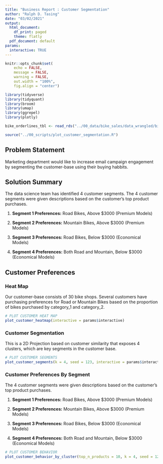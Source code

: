 ---
title: "Business Report : Customer Segmentation"
author: "Ralph D. Tasing"
date: "03/02/2021"
output:
  html_document:
    df_print: paged
    theme: flatly
  pdf_document: default
params:
  interactive: TRUE
---


```{r setup, include=FALSE}
knitr::opts_chunk$set(
    echo = FALSE,
    message = FALSE,
    warning = FALSE,
    out.width = "100%",
    fig.align = "center")
```

```{r}
library(tidyverse)
library(tidyquant)
library(broom)
library(umap)
library(ggrepel)
library(plotly)
```

```{r}
bike_orderlines_tbl <- read_rds("../00_data/bike_sales/data_wrangled/bike_orderlines.rds")
```

```{r}
source("../00_scripts/plot_customer_segmentation.R")
```


## Problem Statement

Marketing department would like to increase email campaign engagement by segmenting the customer-base using their buying habbits. 

## Solution Summary

The data science team has identified 4 customer segments. The 4 customer segments were given descriptions based on the customer's top product purchases. 

1. __Segment 1 Preferences:__ Road Bikes, Above $3000 (Premium Models)

2. __Segment 2 Preferences:__ Mountain Bikes, Above $3000 (Premium Models)

3. __Segment 3 Preferences:__ Road Bikes, Below $3000 (Economical Models)

4. __Segment 4 Preferences:__ Both Road and Mountain, Below $3000 (Economical Models)


## Customer Preferences

### Heat Map

Our customer-base consists of 30 bike shops. Several customers have purchasing preferences for Road or Mountain Bikes based on the proportion of bikes purchased by category_1 and category_2.

```{r, fig.height=12}
# PLOT CUSTOMER HEAT MAP
plot_customer_heatmap(interactive = params$interactive)
```

### Customer Segmentation

This is a 2D Projection based on customer similarity that exposes 4 clusters, which are key segments in the customer base. 

```{r, fig.height=5, fig.width=7}
# PLOT CUSTOMER SEGMENTS
plot_customer_segments(k = 4, seed = 123, interactive = params$interactive)
```


### Customer Preferences By Segment

The 4 customer segments were given descriptions based on the customer's top product purchases. 

1. __Segment 1 Preferences:__ Road Bikes, Above $3000 (Premium Models)

2. __Segment 2 Preferences:__ Mountain Bikes, Above $3000 (Premium Models)

3. __Segment 3 Preferences:__ Road Bikes, Below $3000 (Economical Models)

4. __Segment 4 Preferences:__ Both Road and Mountain, Below $3000 (Economical Models)

```{r, fig.height=8}
# PLOT CUSTOMER BEHAVIOR
plot_customer_behavior_by_cluster(top_n_products = 10, k = 4, seed = 123, interactive = params$interactive)
```

